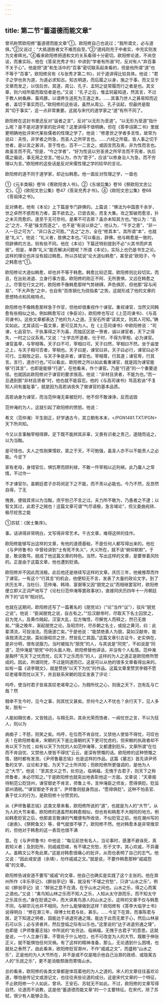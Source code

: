 ```yaml
---
---
---
```

title: 第二节“蓄道德而能文章”
---



曾巩称赞欧阳修“蓄道德而能文章”①。欧阳修自己也说过；“我所谓文，必与道俱。”②又说过：“大抵道胜者文不难而自至。”③“道纯则充于中者实，中充实则发为文者辉光。”④看来欧阳修把道和文的关系看得十分密切。欧阳修论道，不尚空谈，而重实际。他在《答吴充秀才书》中讲到“学者有所溺”时，反对有人“弃百事不关于心”。他是把“道”和生活中的“百事”密切联系起来看的，但是他所谓“道”也不等于“百事”。欧阳修另有《与张秀才第二书》，对于道讲得比较具体。他说：“君子之学也务为道，为道必求知古。知古明道，而后履之以身，施之于事，而又见于文章而发之，以信后世。其道，周公、孔子、孟轲之徒常履而行之者是也。其文章，则六经所载而取信者是也。”又说：“孔子之后，惟孟轲最知道，然其言，不过于教人树桑麻、畜鸡豚，以谓养生送死为王道之本。……其事乃世人之甚易知而近者，盖切于事实而已。”欧阳修的这些话，虽然从周公、孔子谈起，但最终是取其“切于事实”，这一点非常重要。这就与宋代的道学家之“道”有所不同了。

欧阳修在这封书里还反对“诞者之言”，反对“以无形为至道”。“以无形为至道”指什么呢？是不是对道学家的批评呢？这里讲得不很明确，但在《答李诩第二书》里就更明确地批评宋代某些儒者的性理之学了。他说：“修患世之学者多言性，故常为说曰：夫性，非学者之所急，而圣人之所罕言也。……六经之所载，皆人事之切于世者，是以言之甚详。至于性也，百不一二言之。或因言而及焉，非为性而言也。故虽言而不究。”但是，“今之学者”，“好为性说以穷圣贤之所罕言而不究者，执后儒之偏说，事无用之空言。”他认为，作为“君子”，应该“以修身治人为急，而不穷理以为言。”欧阳修的这些话是反对宋儒性理之学的较早的言论。

欧阳修的道不同于道学家，却近似韩愈。他一面反对性理之学，一面也

①《元丰类稿》卷16《寄欧阳舍人书》。②《东坡后集》卷16《祭欧阳文忠公文》。③《欧阳文忠公集》卷47《答吴充秀才书》。④《欧阳文忠公集》卷68《答祖择之书》。

反对佛老。他有《本论》上下篇是专门辟佛的。上篇说：“佛法为中国患千余岁，世之卓然不惑而有力者，莫不欲去之。已尝去矣，而复大集。攻之暂破而愈坚，扑之未灭而愈炽。遂至于无可奈何。是果不可去邪？盖亦未知其方也。”他认为：“去之”之方，不是“操戈而逐之”，也不是“有说以排之”，他认为，“千岁之患”，“非一人一日之可为”，“非口舌之可胜。”“去之”之方，全在“修其本”。其所谓“本”，也就是“礼义”。他说：“礼义者，胜佛之本也。”可以看出，辟佛，他与韩愈是一致的，但辟佛的方法，则有些不同。他在《本论》下篇还特别提到不必“火其书而庐其居”。但是，单靠“礼义”能否解决问题呢？所谓《本论》，实际上也仍是书生之论。这样的理论也并没有超过韩愈。所以苏轼说“论大道似韩愈”，甚至说“欧阳子，今之韩愈也”①。

欧阳修论大道似韩愈，却也并不等于韩愈。韩愈比较迂腐，欧阳修则比较切实。而且，在出处进退、立身行事方面，欧阳修的刚正不阿、无所畏惧，又远在韩愈之上。尽管在行文之时，欧阳修不像韩愈那样气势磅礴，声色俱厉，但他那“容与闲易”、“不大声色”之中，也自有“百炼钢化为绕指柔”之势。这就形成了他的文章的思想特点和风格特点。

欧阳修也不像韩愈那样急于作官，但他却很重视作个谏官。重视谏官，当然又同韩愈有些相似之处。例如韩愈写过《争臣论》，欧阳修也写过《上范司谏书》、《与高司谏书》。这些文章都表达了他的为人之道。王安石所谓“读其文，则其人可知。”确实如此。尤其读后一篇文章，更可见其为人。在《上范司谏书》中欧阳修说：“司谏，七品官尔。于执事得之不为喜，而独区区欲一贺者，诚以谏官者，天下之得失，一时之公议系焉。”又说：“士学古怀道者，仕于时，不得为宰相，必为谏官。谏官虽卑，与宰相等。天子曰不可，宰相曰可。天子曰然，宰相曰不然。坐于庙堂之上，与天子相可否者，宰相也。天子曰是，谏官曰非。天子曰必行，谏官曰必不可行。立殿陛之前，与天子争是非者，谏官也。宰相尊，行其道；谏官卑，行其言。言行，道亦行也。”可以看出，欧阳修之所以如此看重谏官，就是因为谏官能够“行其言”，也即是能够“行道”。在他看来，作个谏官。乃是“行道”的一个重要途径。也就因此欧阳修对于谏官的要求很高。他说：“非材且贤者，不能为也。”而一旦遇到那“非材且贤者”时，他也就不能容忍。他的《与高司谏书》骂高若讷“不复知人间有羞耻事”，就是因为高若讷丧失了做谏官的基本品质。

高若讷身为谏官，而当范仲淹无辜被贬时，他不但不敢谏诤，反而诋毁

范仲淹的为人，这就引起了欧阳修的愤怒。他说：

希文（范仲淹）平生刚正，好学通古今，其立朝有本末，</PGN1481.TXT/PGN>天下所共知。

今又以言事触宰相得罪。足下既不能辨其非辜，又畏有识者之责己，遂随而诋之，以为当黜。

是可怪也。夫人之性刚果懦软，禀之于天，不可勉强，虽圣人亦不以不能责人之必能。今足下

家有老母，身惜官位，惧饥寒而顾利禄，不敢一忤宰相以近刑祸，此乃庸人之常情，不过作一

不才谏官尔。虽朝廷君子亦将闵足下之不能，而不责以必能也。今乃不然，反昂然自得，了无

愧畏，便毁其贤以为当黜，庶乎恕己不言之过。夫力所不敢为，乃愚者之不逮；以智文其过，此君子之贼也！这篇文章可谓“气尽语极，急言竭论”，但又委曲宛转、极尽挖苦之能

①苏轼：《居士集序》。

事。话讲得非常明白，文写得非常艺术。千古文章，难得这样的佳作。

欧阳修能够写出这样的文章，有他的道德基础，不是任何人都写得出来的。他在《与尹师鲁书》中曾经讲到“士有死不失义”，大义所在，就不该“俯仰默默”。于是，敢说敢骂，就成了他这篇文章的特色。当然，写出这样的文章，是要冒着风险的。正是由于这篇文章，他也遭到贬谪。

欧阳修并不因此而消极。此后他还是继续写这样的文章。庆历三年，他被推荐而作了谏官。一有这个“行其言”的机会，他便知无不言，发表了大量的政论文字。到了庆历五年，当杜衍、范仲淹、韩琦、富弼等又因“朋党之议”而相继罢官时，欧阳修便立即义正词严地写了《论杜衍范仲淹等罢政事状》，直接同庆历四年十一月朝廷所下的“诏书”相对抗。

也就在这期间，欧阳修还写了一篇著名的《朋党论》（“论”当作“议”），驳斥“朋党之说”。他说：“臣闻朋党之说，自古有之。”“后汉献帝时，尽取天下名士囚禁之，目为党人。及黄巾贼起，汉室大乱，后方悔悟，尽解党人而释之，然已无救矣。”“唐之晚年，渐起朋党之论。及昭宗时，尽杀朝之名士，或投之黄河，曰：此辈清流，可投浊流。而唐遂亡矣。”于是他说：“能禁绝善人为朋，莫如汉献帝，能诛戮清流之朋，莫如唐昭宗之世，然皆乱亡其国。”这篇文章引古证今，史实俱在，是非分明，很有说服力。当时被指为“朋党”的人，与其说是“同党”，不如说是“同道”。范仲淹是“朋党”中的头面人物，欧阳修替他讲话，并没有个人私情。范仲淹是胸怀“先天下之忧而忧，后天下之乐而乐”的人，这样的为人之道正是欧阳修所赞成的。因此，所谓同党，不过是同道而已。这是可以从他的很多文章看得出来的。如有一篇《读李翱文》，就是赞扬“以天下为忧”的作品。这篇文章里赞赏李翱不愿叹老嗟卑而忧以天下，并且联系宋朝的现实发表了评论：

呜呼，使当时君子皆易其叹老嗟卑之心，为翱所忧之心，则唐之天下，岂有乱与亡哉？然

翱幸不生今时，见今之事，则其忧又甚矣。奈何今之人不忧也？余行天下，见人多矣，脱有一

人能如翱忧者，又皆贱远，与翱无异。其余光荣而饱者，一闻忧世之言，不以为狂人，则以为

病痴子；不怒，则笑之矣。呜呼，在位而不肯自忧，又禁他人使皆不得忧，可叹也夫！在欧阳修看来，宋朝的天下是比唐朝的天下更可忧虑的，但宋朝的执政者却不肯以天下为忧；如有以天下为忧的人如范仲淹等，又都遭到贬斥。文章所谓“在位而不肯自忧、又禁他人使皆不得忧”云云，是深有愤慨的话。欧阳修的这种愤慨之情，随时都有发泄。《尹师鲁墓志铭》也是这样的作品。这篇《墓志》首先讲尹师鲁的文学、议论和才能，为天下之士所共知；但欧阳修所更强调的，是他为人之“大节”。他说：“至其忠义之节，处穷达，临祸福，无愧于古君子，则天下之称师鲁者，未必尽知之。”于是欧阳修也就突出地表彰他这一方面。文章说：“天章阁待制范公贬饶州，谏官御史不肯言，师鲁上书，言仲淹臣之师友，愿得俱贬。贬监郢州酒税。”“谏官御史不肯言”，尹师鲁则挺身而出，“愿得俱贬”。这种不怕丢官、勇于仗义的行为，是欧阳修十分赞赏的。

从《尹师鲁墓志铭》这类文章来看，欧阳修所说的“道”，也就是为人的“大节”。从为人的大节来看，欧阳修的道虽然和韩愈相似，但也有和韩愈不大相同的地方。例如韩愈贬官之后，他那直言敢谏的气概便有所收敛，不似贬官之前。他在潮州写的《谢表》、《祭鳄鱼文》等，骨气就很不够了。欧阳修不然。他对韩愈本是非常推崇的，但他对于韩愈的这一表现也很不满

意。在《与尹师鲁书》中他说：“每见前世有名人，当论事时，感激不避诛死，真若知义者；及到贬所，则戚戚怨嗟，有不堪之穷愁，形于文字。其心欢戚，不异庸人。虽韩文公不免此累。”这是对韩愈很痛心的批评，从而也表明了自己的志气。他又说：“因此戒安道（余靖），勿作戚戚之文。”就是说，不要作韩愈那种“戚戚怨嗟”的文章。

欧阳修告诫安道不要写“戚戚”的文章，他自己也确实是实践了这个主张的。他在滁州所作《丰乐亭记》、《醉翁亭记》等，就没有“不堪之穷愁”，只讲“山水之乐”。例如《醉翁亭记》说：“醉翁之意不在酒，在乎山水之间也。山水之乐，得之心而寓之酒也。”又说：“禽鸟知山林之乐而不知人之乐，人知从太守游而乐，而不知太守之乐其乐也。”身在贬谪之中，而大讲禽鸟游人的山水之乐，这样的文章不仅与韩愈不同，与柳宗元也并不相同。为什么能够做到这样？欧阳修有《答李大临学士书》说得明白：“修在滁三年，得博士杜君与处，甚乐。……今足下在滁，而事陈君与居，足下知道之明者，固能达于进退穷通之理。能达于此而无累于心，然后山林泉石可以乐；必与贤者共，然后登临之际有以乐也。”这里说的“达于进退穷通之理”，也即是《尹师鲁墓志铭》中所说的“处穷达、临祸福，无愧于古君子”的意思。这就是说，一个人立身行事，不管处于什么地位，也不可改变为人的大节。既敢于伸张正义，就不能惧怕任何灾祸。有了这样的精神准备，那么，无论遇到什么困境，也就处之泰然了。由此看来，欧阳修贬官滁州，不作“戚戚之文”，而盛称“山水之乐”，正是他的为人大节所在，并不是或不仅是暗示他自己治滁的政绩、或隐寓古人的“乐民之乐”，更不是消极颓唐而寄情山水。

总的看来，欧阳修的各类文章都是体现着他的为人之道的。宋人的文章往往喜欢论道，哪怕是传记文或游记文，也往往夹些论道的成分。这是宋代文章的一个特征，不止欧阳修一个人如此，曾巩、王安石、苏轼无不如此。不过，欧阳修的文章写得自然，论道而不说教，这是他“蓄道德而能文章”的一个主要特征。在宋代，除了苏轼，很少有人能够企及。